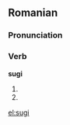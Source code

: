 ==Romanian==

===Pronunciation===
{{IPA|[suʤʲ]|lang=ro}}

===Verb===
'''sugi'''

# {{ro-form-verb|2s|pres|suge}}
# {{ro-form-verb|2s|sub|suge}}

[[el:sugi]]